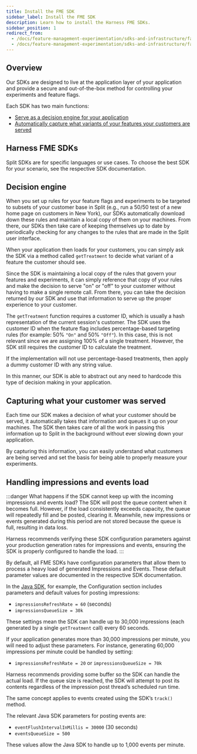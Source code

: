 ```yaml
---
title: Install the FME SDK
sidebar_label: Install the FME SDK
description: Learn how to install the Harness FME SDKs.
sidebar_position: 1
redirect_from:
  - /docs/feature-management-experimentation/sdks-and-infrastructure/faqs-general-sdk/is-it-possible-to-call-getthreatment-function-without-passing-a-user-id
  - /docs/feature-management-experimentation/sdks-and-infrastructure/faqs-general-sdk/how-to-ensure-sdk-is-configured-to-handle-the-generated-impressions-and-events-load
---
```


## Overview

Our SDKs are designed to live at the application layer of your application and provide a secure and out-of-the-box method for controlling your experiments and feature flags. 

Each SDK has two main functions:

* [Serve as a decision engine for your application](#decision-engine)
* [Automatically capture what variants of your features your customers are served](#capturing-what-your-customer-was-served)

## Harness FME SDKs

Split SDKs are for specific languages or use cases. To choose the best SDK for your scenario, see the respective SDK documentation.


<SDKGrid />

## Decision engine

When you set up rules for your feature flags and experiments to be targeted to subsets of your customer base in Split (e.g., run a 50/50 test of a new home page on customers in New York), our SDKs automatically download down these rules and maintain a local copy of them on your machines. From there, our SDKs then take care of keeping themselves up to date by periodically checking for any changes to the rules that are made in the Split user interface.

When your application then loads for your customers, you can simply ask the SDK via a method called `getTreatment` to decide what variant of a feature the customer should see. 

Since the SDK is maintaining a local copy of the rules that govern your features and experiments, it can simply reference that copy of your rules and make the decision to serve "on" or "off" to your customer without having to make a single remote call. From there, you can take the decision returned by our SDK and use that information to serve up the proper experience to your customer. 

The `getTreatment` function requires a customer ID, which is usually a hash representation of the current session's customer. The SDK uses the customer ID when the feature flag includes percentage-based targeting rules (for example: 50% `"On"` and 50% `"Off"`). In this case, this is not relevant since we are assigning 100% of a single treatment. However, the SDK still requires the customer ID to calculate the treatment.

If the implementation will not use percentage-based treatments, then apply a dummy customer ID with any string value.

In this manner, our SDK is able to abstract out any need to hardcode this type of decision making in your application.

## Capturing what your customer was served

Each time our SDK makes a decision of what your customer should be served, it automatically takes that information and queues it up on your machines. The SDK then takes care of all the work in passing this information up to Split in the background without ever slowing down your application. 

By capturing this information, you can easily understand what customers are being served and set the basis for being able to properly measure your experiments.

## Handling impressions and events load

:::danger What happens if the SDK cannot keep up with the incoming impressions and events load?
The SDK will post the queue content when it becomes full. However, if the load consistently exceeds capacity, the queue will repeatedly fill and be posted, clearing it. Meanwhile, new impressions or events generated during this period are not stored because the queue is full, resulting in data loss.

Harness recommends verifying these SDK configuration parameters against your production generation rates for impressions and events, ensuring the SDK is properly configured to handle the load.
:::

By default, all FME SDKs have configuration parameters that allow them to process a heavy load of generated Impressions and Events. These default parameter values are documented in the respective SDK documentation.

In the [Java SDK](/docs/feature-management-experimentation/sdks-and-infrastructure/server-side-sdks/java-sdk/#configuration), for example, the Configuration section includes parameters and default values for posting impressions:

* `impressionsRefreshRate = 60` (seconds)
* `impressionsQueueSize = 30k`

These settings mean the SDK can handle up to 30,000 impressions (each generated by a single `getTreatment` call) every 60 seconds.

If your application generates more than 30,000 impressions per minute, you will need to adjust these parameters. For instance, generating 60,000 impressions per minute could be handled by setting:

* `impressionsRefreshRate = 20` or `impressionsQueueSize = 70k`

Harness recommends providing some buffer so the SDK can handle the actual load. If the queue size is reached, the SDK will attempt to post its contents regardless of the impression post thread’s scheduled run time.

The same concept applies to events created using the SDK’s `track()` method. 

The relevant Java SDK parameters for posting events are:

* `eventFlushIntervalInMillis = 30000` (30 seconds)
* `eventsQueueSize = 500`

These values allow the Java SDK to handle up to 1,000 events per minute.